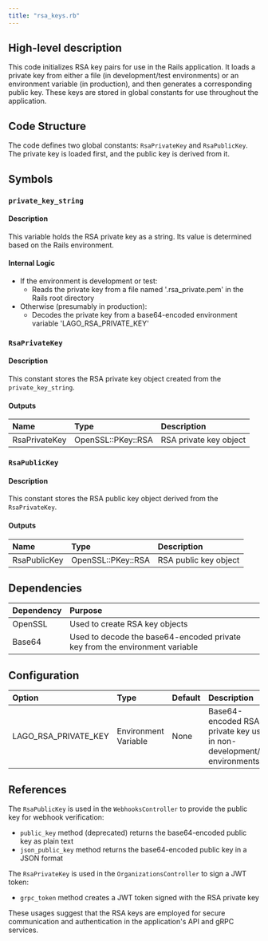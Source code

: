 ```yaml
---
title: "rsa_keys.rb"
---
```


## High-level description
This code initializes RSA key pairs for use in the Rails application. It loads a private key from either a file (in development/test environments) or an environment variable (in production), and then generates a corresponding public key. These keys are stored in global constants for use throughout the application.

## Code Structure
The code defines two global constants: `RsaPrivateKey` and `RsaPublicKey`. The private key is loaded first, and the public key is derived from it.

## Symbols

### `private_key_string`
#### Description
This variable holds the RSA private key as a string. Its value is determined based on the Rails environment.

#### Internal Logic
- If the environment is development or test:
  - Reads the private key from a file named '.rsa_private.pem' in the Rails root directory
- Otherwise (presumably in production):
  - Decodes the private key from a base64-encoded environment variable 'LAGO_RSA_PRIVATE_KEY'

### `RsaPrivateKey`
#### Description
This constant stores the RSA private key object created from the `private_key_string`.

#### Outputs
| Name | Type | Description |
|:-----|:-----|:------------|
| RsaPrivateKey | OpenSSL::PKey::RSA | RSA private key object |

### `RsaPublicKey`
#### Description
This constant stores the RSA public key object derived from the `RsaPrivateKey`.

#### Outputs
| Name | Type | Description |
|:-----|:-----|:------------|
| RsaPublicKey | OpenSSL::PKey::RSA | RSA public key object |

## Dependencies
| Dependency | Purpose |
|:-----------|:--------|
| OpenSSL | Used to create RSA key objects |
| Base64 | Used to decode the base64-encoded private key from the environment variable |

## Configuration
| Option | Type | Default | Description |
|:-------|:-----|:--------|:------------|
| LAGO_RSA_PRIVATE_KEY | Environment Variable | None | Base64-encoded RSA private key used in non-development/test environments |

## References
The `RsaPublicKey` is used in the `WebhooksController` to provide the public key for webhook verification:
- `public_key` method (deprecated) returns the base64-encoded public key as plain text
- `json_public_key` method returns the base64-encoded public key in a JSON format

The `RsaPrivateKey` is used in the `OrganizationsController` to sign a JWT token:
- `grpc_token` method creates a JWT token signed with the RSA private key

These usages suggest that the RSA keys are employed for secure communication and authentication in the application's API and gRPC services.